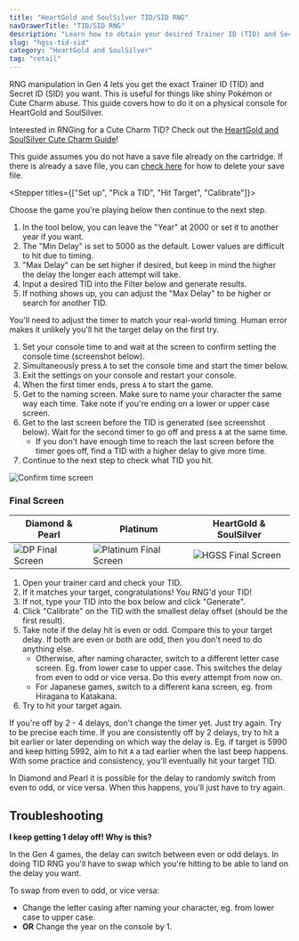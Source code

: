 ```yaml
---
title: "HeartGold and SoulSilver TID/SID RNG"
navDrawerTitle: "TID/SID RNG"
description: "Learn how to obtain your desired Trainer ID (TID) and Secret ID (SID) combo on Retail in HeartGold and SoulSilver."
slug: "hgss-tid-sid"
category: "HeartGold and SoulSilver"
tag: "retail"
---
```


RNG manipulation in Gen 4 lets you get the exact Trainer ID (TID) and Secret ID (SID) you want. This is useful for things like shiny Pokémon or Cute Charm abuse. This guide covers how to do it on a physical console for HeartGold and SoulSilver.

Interested in RNGing for a Cute Charm TID? Check out the [HeartGold and SoulSilver Cute Charm Guide](/hgss-cute-charm)!

This guide assumes you do not have a save file already on the cartridge. If there is already a save file, you can [check here](/delete-save) for how to delete your save file.

<Stepper titles={["Set up", "Pick a TID", "Hit Target", "Calibrate"]}>

<Step step={0}>

Choose the game you're playing below then continue to the next step.

<Gen4IdSetup />

</Step>

<Step step={1}>

1. In the tool below, you can leave the "Year" at 2000 or set it to another year if you want.
2. The "Min Delay" is set to 5000 as the default. Lower values are difficult to hit due to timing.
3. "Max Delay" can be set higher if desired, but keep in mind the higher the delay the longer each attempt will take.
4. Input a desired TID into the Filter below and generate results.
5. If nothing shows up, you can adjust the "Max Delay" to be higher or search for another TID.

<Id4Searcher />

</Step>

<Step step={2}>

You'll need to adjust the timer to match your real-world timing. Human error makes it unlikely you'll hit the target delay on the first try.

1. Set your console time to **<Id4ConsoleSetDateString />** and wait at the screen to confirm setting the console time (screenshot below).
2. Simultaneously press `A` to set the console time and start the timer below.
3. Exit the settings on your console and restart your console.
4. When the first timer ends, press `A` to start the game.
5. Get to the naming screen. Make sure to name your character the same way each time. Take note if you're ending on a lower or upper case screen.
6. Get to the last screen before the TID is generated (see screenshot below). Wait for the second timer to go off and press `A` at the same time.
   - If you don't have enough time to reach the last screen before the timer goes off, find a TID with a higher delay to give more time.
7. Continue to the next step to check what TID you hit.

![Confirm time screen](/images/HeartGold-SoulSilver/SetTimeScreen.jpg)

### Final Screen

| Diamond & Pearl                                                             | Platinum                                                                                | HeartGold & SoulSilver                                                        |
| --------------------------------------------------------------------------- | --------------------------------------------------------------------------------------- | ----------------------------------------------------------------------------- |
| ![DP Final Screen](/images/Diamond-Pearl-Platinum/TID/DPTIDFinalScreen.png) | ![Platinum Final Screen](/images/Diamond-Pearl-Platinum/TID/PlatinumTIDFinalScreen.png) | ![HGSS Final Screen](/images/HeartGold-SoulSilver/HGSSTIDFinalScreen.png) |

<Id4Timer />

</Step>

<Step step={3}>

1. Open your trainer card and check your TID.
2. If it matches your target, congratulations! You RNG'd your TID!
3. If not, type your TID into the box below and click "Generate".
4. Click "Calibrate" on the TID with the smallest delay offset (should be the first result).
5. Take note if the delay hit is even or odd. Compare this to your target delay. If both are even or both are odd, then you don't need to do anything else.
   - Otherwise, after naming character, switch to a different letter case screen. Eg. from lower case to upper case. This switches the delay from even to odd or vice versa. Do this every attempt from now on.
   - For Japanese games, switch to a different kana screen, eg. from Hiragana to Katakana.
6. Try to hit your target again.

If you're off by 2 - 4 delays, don't change the timer yet. Just try again. Try to be precise each time.
If you are consistently off by 2 delays, try to hit a bit earlier or later depending on which way the delay is.
Eg. if target is 5990 and keep hitting 5992, aim to hit `A` a tad earlier when the last beep happens.
With some practice and consistency, you'll eventually hit your target TID.

In Diamond and Pearl it is possible for the delay to randomly switch from even to odd, or vice versa. When this happens, you'll just have to try again.

<CalibrateId4 />

</Step>

</Stepper>

## Troubleshooting

**I keep getting 1 delay off! Why is this?**

In the Gen 4 games, the delay can switch between even or odd delays. In doing TID RNG you'll have to swap which you're hitting to be able to land on the delay you want.

To swap from even to odd, or vice versa:

- Change the letter casing after naming your character, eg. from lower case to upper case.
- **OR** Change the year on the console by 1.
